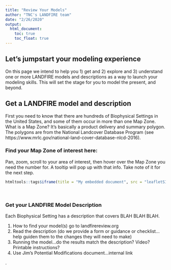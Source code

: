 ```yaml
---
title: "Review Your Models"
author: "TNC's LANDFIRE team"
date: "2/26/2020"
output:
  html_document:
    toc: true
    toc_float: true
---
```


## Let's jumpstart your modeling experience

On this page we intend to help you 1) get and 2) explore and 3) understand one or more LANDFIRE models and descriptions as a way to launch your modeling skills.  This will set the stage for you to model the present, and beyond.

## Get a LANDFIRE model and description

First you need to know that there are hundreds of Biophysical Settings in the United States, and some of them occur in more than one Map Zone.  What is a Map Zone?  It's basically a product delivery and summary polygon.  The polygons are from the National Landcover Database Program (see https://www.mrlc.gov/national-land-cover-database-nlcd-2016).  

### Find your Map Zone of interest here:

Pan, zoom, scroll to your area of interest, then hover over the Map Zone you need the number for.  A tooltip will pop up with that info.  Take note of it for the next step.

```r
htmltools::tags$iframe(title = "My embedded document", src = "leafletSIM2carto.html", frameborder = "0", width = "100%", height="900")
```
<br>

### Get your LANDFIRE Model Description

Each Biophysical Setting has a description that covers BLAH BLAH BLAH.





 
1. How to find your model(s)  go to landfirereview.org 
2. Read the description (do we provide a form or guidance or checklist...help guiden them to the changes they will need to make)
3. Running the model…do the results match the description?  Video?  Printable instructions?
4. Use Jim's Potential Modifications document...internal link

.